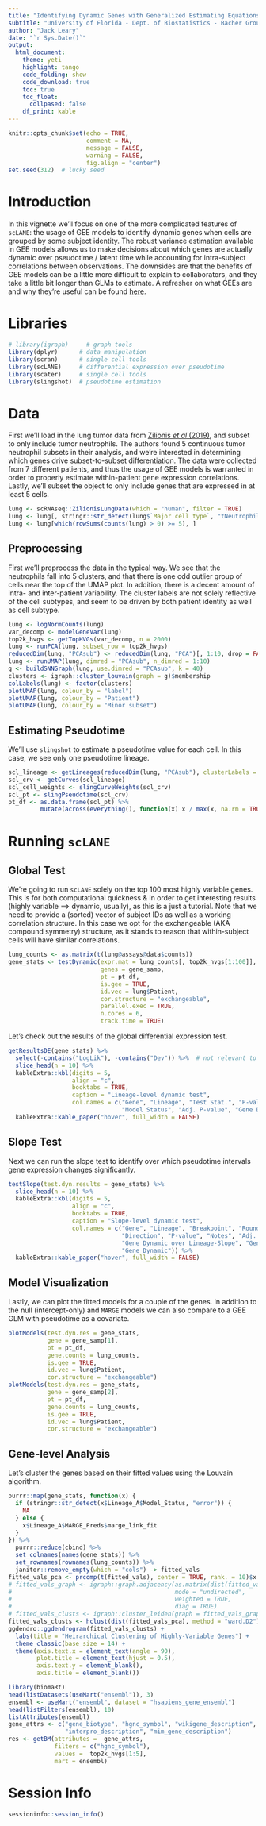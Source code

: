 ```yaml
---
title: "Identifying Dynamic Genes with Generalized Estimating Equations in `scLANE`"
subtitle: "University of Florida - Dept. of Biostatistics - Bacher Group"
author: "Jack Leary"
date: "`r Sys.Date()`"
output:
  html_document:
    theme: yeti
    highlight: tango
    code_folding: show
    code_download: true
    toc: true
    toc_float:
      collpased: false
    df_print: kable
---
```


```r
knitr::opts_chunk$set(echo = TRUE, 
                      comment = NA, 
                      message = FALSE, 
                      warning = FALSE, 
                      fig.align = "center")
set.seed(312)  # lucky seed
```

# Introduction 

In this vignette we'll focus on one of the more complicated features of `scLANE`: the usage of GEE models to identify dynamic genes when cells are grouped by some subject identity. The robust variance estimation available in GEE models allows us to make decisions about which genes are actually dynamic over pseudotime / latent time while accounting for intra-subject correlations between observations. The downsides are that the benefits of GEE models can be a little more difficult to explain to collaborators, and they take a little bit longer than GLMs to estimate. A refresher on what GEEs are and why they're useful can be found [here](https://www.publichealth.columbia.edu/research/population-health-methods/repeated-measures-analysis). 

# Libraries

```r
# library(igraph)     # graph tools
library(dplyr)      # data manipulation
library(scran)      # single cell tools 
library(scLANE)     # differential expression over pseudotime
library(scater)     # single cell tools 
library(slingshot)  # pseudotime estimation
```

# Data 

First we'll load in the lung tumor data from [Zilionis *et al* (2019)](https://www.ncbi.nlm.nih.gov/pmc/articles/PMC6620049/), and subset to only include tumor neutrophils. The authors found 5 continuous tumor neutrophil subsets in their analysis, and we're interested in determining which genes drive subset-to-subset differentiation. The data were collected from 7 different patients, and thus the usage of GEE models is warranted in order to properly estimate within-patient gene expression correlations. Lastly, we'll subset the object to only include genes that are expressed in at least 5 cells. 

```r
lung <- scRNAseq::ZilionisLungData(which = "human", filter = TRUE)
lung <- lung[, stringr::str_detect(lung$`Major cell type`, "tNeutrophils")]
lung <- lung[which(rowSums(counts(lung) > 0) >= 5), ]
```

## Preprocessing

First we'll preprocess the data in the typical way. We see that the neutrophils fall into 5 clusters, and that there is one odd outlier group of cells near the top of the UMAP plot. In addition, there is a decent amount of intra- and inter-patient variability. The cluster labels are not solely reflective of the cell subtypes, and seem to be driven by both patient identity as well as cell subtype. 

```r
lung <- logNormCounts(lung)
var_decomp <- modelGeneVar(lung)
top2k_hvgs <- getTopHVGs(var_decomp, n = 2000)
lung <- runPCA(lung, subset_row = top2k_hvgs)
reducedDim(lung, "PCAsub") <- reducedDim(lung, "PCA")[, 1:10, drop = FALSE]
lung <- runUMAP(lung, dimred = "PCAsub", n_dimred = 1:10)
g <- buildSNNGraph(lung, use.dimred = "PCAsub", k = 40)
clusters <- igraph::cluster_louvain(graph = g)$membership
colLabels(lung) <- factor(clusters)
plotUMAP(lung, colour_by = "label")
plotUMAP(lung, colour_by = "Patient")
plotUMAP(lung, colour_by = "Minor subset")
```

## Estimating Pseudotime

We'll use `slingshot` to estimate a pseudotime value for each cell. In this case, we see only one pseudotime lineage. 

```r
scl_lineage <- getLineages(reducedDim(lung, "PCAsub"), clusterLabels = clusters)
scl_crv <- getCurves(scl_lineage)
scl_cell_weights <- slingCurveWeights(scl_crv)
scl_pt <- slingPseudotime(scl_crv)
pt_df <- as.data.frame(scl_pt) %>% 
         mutate(across(everything(), function(x) x / max(x, na.rm = TRUE)))
```

# Running `scLANE` 

## Global Test

We're going to run `scLANE` solely on the top 100 most highly variable genes. This is for both computational quickness & in order to get interesting results (highly variable $\implies$ dynamic, usually), as this is a just a tutorial. Note that we need to provide a (sorted) vector of subject IDs as well as a working correlation structure. In this case we opt for the exchangeable (AKA compound symmetry) structure, as it stands to reason that within-subject cells will have similar correlations. 

```r
lung_counts <- as.matrix(t(lung@assays@data$counts))
gene_stats <- testDynamic(expr.mat = lung_counts[, top2k_hvgs[1:100]], 
                          genes = gene_samp, 
                          pt = pt_df, 
                          is.gee = TRUE, 
                          id.vec = lung$Patient, 
                          cor.structure = "exchangeable", 
                          parallel.exec = TRUE, 
                          n.cores = 6, 
                          track.time = TRUE)
```

Let's check out the results of the global differential expression test. 

```r
getResultsDE(gene_stats) %>% 
  select(-contains("LogLik"), -contains("Dev")) %>%  # not relevant to GEEs
  slice_head(n = 10) %>% 
  kableExtra::kbl(digits = 5, 
                  align = "c", 
                  booktabs = TRUE, 
                  caption = "Lineage-level dynamic test", 
                  col.names = c("Gene", "Lineage", "Test Stat.", "P-value", "Test Stat. Type", "Test Notes", 
                                "Model Status", "Adj. P-value", "Gene Dynamic over Lineage", "Gene Dynamic")) %>% 
  kableExtra::kable_paper("hover", full_width = FALSE)
```

## Slope Test 

Next we can run the slope test to identify over which pseudotime intervals gene expression changes significantly. 

```r
testSlope(test.dyn.results = gene_stats) %>% 
  slice_head(n = 10) %>% 
  kableExtra::kbl(digits = 5, 
                  align = "c", 
                  booktabs = TRUE, 
                  caption = "Slope-level dynamic test", 
                  col.names = c("Gene", "Lineage", "Breakpoint", "Rounded Breakpoint", 
                                "Direction", "P-value", "Notes", "Adj. P-value", 
                                "Gene Dynamic over Lineage-Slope", "Gene Dynamic over Lineage", 
                                "Gene Dynamic")) %>% 
  kableExtra::kable_paper("hover", full_width = FALSE)
```

## Model Visualization 

Lastly, we can plot the fitted models for a couple of the genes. In addition to the null (intercept-only) and `MARGE` models we can also compare to a GEE GLM with pseudotime as a covariate. 

```r
plotModels(test.dyn.res = gene_stats, 
           gene = gene_samp[1], 
           pt = pt_df, 
           gene.counts = lung_counts, 
           is.gee = TRUE, 
           id.vec = lung$Patient, 
           cor.structure = "exchangeable")
plotModels(test.dyn.res = gene_stats, 
           gene = gene_samp[2], 
           pt = pt_df, 
           gene.counts = lung_counts, 
           is.gee = TRUE, 
           id.vec = lung$Patient, 
           cor.structure = "exchangeable")
```

## Gene-level Analysis 

Let's cluster the genes based on their fitted values using the Louvain algorithm. 

```r
purrr::map(gene_stats, function(x) {
  if (stringr::str_detect(x$Lineage_A$Model_Status, "error")) {
    NA
  } else {
    x$Lineage_A$MARGE_Preds$marge_link_fit
  }
}) %>% 
  purrr::reduce(cbind) %>% 
  set_colnames(names(gene_stats)) %>% 
  set_rownames(rownames(lung_counts)) %>% 
  janitor::remove_empty(which = "cols") -> fitted_vals
fitted_vals_pca <- prcomp(t(fitted_vals), center = TRUE, rank. = 10)$x
# fitted_vals_graph <- igraph::graph.adjacency(as.matrix(dist(fitted_vals_pca)), 
#                                              mode = "undirected", 
#                                              weighted = TRUE, 
#                                              diag = TRUE)
# fitted_vals_clusts <- igraph::cluster_leiden(graph = fitted_vals_graph, resolution_parameter = 1)
fitted_vals_clusts <- hclust(dist(fitted_vals_pca), method = "ward.D2")
ggdendro::ggdendrogram(fitted_vals_clusts) + 
  labs(title = "Heirarchical Clustering of Highly-Variable Genes") + 
  theme_classic(base_size = 14) + 
  theme(axis.text.x = element_text(angle = 90), 
        plot.title = element_text(hjust = 0.5), 
        axis.text.y = element_blank(), 
        axis.title = element_blank())
```


```r
library(biomaRt)
head(listDatasets(useMart("ensembl")), 3)
ensembl <- useMart("ensembl", dataset = "hsapiens_gene_ensembl")
head(listFilters(ensembl), 10) 
listAttributes(ensembl)
gene_attrs <- c("gene_biotype", "hgnc_symbol", "wikigene_description", 
                "interpro_description", "mim_gene_description")
res <- getBM(attributes =  gene_attrs, 
             filters = c("hgnc_symbol"), 
             values =  top2k_hvgs[1:5], 
             mart = ensembl)
```

# Session Info 

```r
sessioninfo::session_info()
```
